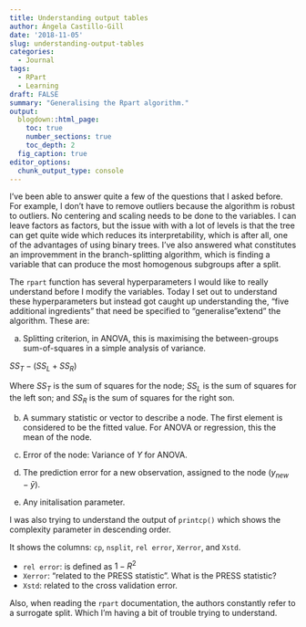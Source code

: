 ```yaml
---
title: Understanding output tables
author: Ángela Castillo-Gill
date: '2018-11-05'
slug: understanding-output-tables
categories:
  - Journal
tags: 
  - RPart
  - Learning
draft: FALSE
summary: "Generalising the Rpart algorithm."
output:
  blogdown::html_page:
    toc: true
    number_sections: true
    toc_depth: 2
  fig_caption: true
editor_options: 
  chunk_output_type: console
---
```


I've been able to answer quite a few of the questions that I asked before. For example, I don't have to remove outliers because the algorithm is robust to outliers. No centering and scaling needs to be done to the variables. I can leave factors as factors, but the issue with with a lot of levels is that the tree can get quite wide which reduces its interpretability, which is after all, one of the advantages of using binary trees. 
I've also answered what constitutes an improvemment in the branch-splitting algorithm, which is finding a variable that can produce the most homogenous subgroups after a split. 

The `rpart` function has several hyperparameters I would like to really understand before I modify the variables. 
Today I set out to understand these hyperparameters but instead got caught up understanding the, "five additional ingredients" that need be specified to "generalise "extend" the algorithm.
These are: 

a. Splitting criterion, in ANOVA, this is maximising the between-groups sum-of-squares in a simple analysis of variance.

$SS_T-(SS_L+SS_R)$

Where $SS_T$ is the sum of squares for the node; $SS_L$ is the sum of squares for the left son; and $SS_R$ is the sum of squares for the right son.

b. A summary statistic or vector to describe a node. The first element is considered to be the fitted value. For ANOVA or regression, this the mean of the node. 

c. Error of the node: Variance of $Y$ for ANOVA.

d. The prediction error for a new observation, assigned to the node ($y_{new}-\bar{y}$).

e. Any initalisation parameter. 

I was also trying to understand the output of `printcp()` which shows the complexity parameter in descending order. 

It shows the columns: `cp`, `nsplit`, `rel error`, `Xerror`, and `Xstd`.

- `rel error`: is defined as $1-R^2$
- `Xerror`: "related to the PRESS statistic". What is the PRESS statistic?
- `Xstd`: related to the cross validation error.

Also, when reading the `rpart` documentation, the authors constantly refer to a surrogate split. Which I'm having a bit of trouble trying to understand. 